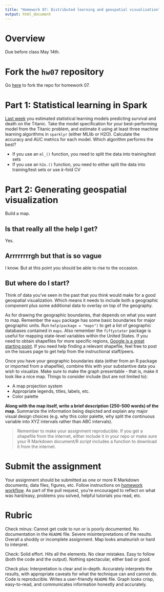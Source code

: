 ```yaml
---
title: "Homework 07: Distributed learning and geospatial visualization"
output: html_document
---
```


# Overview

Due before class May 14th.

# Fork the `hw07` repository

Go [here](https://github.com/uc-cfss/hw07) to fork the repo for homework 07.

# Part 1: Statistical learning in Spark

[Last week](hw06-stat-learn.html) you estimated statistical learning models predicting survival and death on the Titanic. Take the model specification for your best-performing model from the Titanic problem, and estimate it using at least three machine learning algorithms in `sparklyr` (either MLlib or H2O). Calculate the accuracy and AUC metrics for each model. Which algorithm performs the best?

* If you use an `ml_()` function, you need to split the data into training/test sets
* If you use an `h2o.()` function, you need to either split the data into training/test sets or use $k$-fold CV

# Part 2: Generating geospatial visualization

Build a map.

## Is that really all the help I get?

Yes.

## Arrrrrrrrgh but that is so vague

I know. But at this point you should be able to rise to the occasion.

## But where do I start?

Think of data you've seen in the past that you think would make for a good geospatial visualization. Which means it needs to include both a geographic component plus some additional data to overlay on top of the geography.

As for drawing the geographic boundaries, that depends on what you want to map. Remember the `maps` package has some basic boundaries for major geographic units. Run `help(package = "maps")` to get a list of geographic databases contained in `maps`. Also remember the `fiftystater` package is useful for mapping state-level variables within the United States. If you need to obtain shapefiles for more specific regions, [Google is a great starting point](https://www.google.com/search?q=where+to+get+shapefiles). If you need help finding a relevant shapefile, feel free to post on the issues page to get help from the instructional staff/peers.

Once you have your geographic boundaries data (either from an R package or imported from a shapefile), combine this with your substantive data you wish to visualize. Make sure to make the graph presentable - that is, make it look like a nice map. Things to consider include (but are not limited to):

* A map projection system
* Appropriate legends, titles, labels, etc.
* Color palette

**Along with the map itself, write a brief description (250-500 words) of the map.** Summarize the information being depicted and explain any major visual design choices (e.g. why this color palette, why split the continuous variable into XYZ intervals rather than ABC intervals).

> Remember to make your assignment reproducible. If you get a shapefile from the internet, either include it in your repo or make sure your R Markdown document/R script includes a function to download it from the internet.

# Submit the assignment

Your assignment should be submitted as one or more R Markdown documents, data files, figures, etc. Follow instructions on [homework workflow](hw00_homework_guidelines.html#homework_workflow). As part of the pull request, you're encouraged to reflect on what was hard/easy, problems you solved, helpful tutorials you read, etc.

# Rubric

Check minus: Cannot get code to run or is poorly documented. No documentation in the `README` file. Severe misinterpretations of the results. Overall a shoddy or incomplete assignment. Map looks amateurish or hard to interpret.

Check: Solid effort. Hits all the elements. No clear mistakes. Easy to follow (both the code and the output). Nothing spectacular, either bad or good.

Check plus: Interpretation is clear and in-depth. Accurately interprets the results, with appropriate caveats for what the technique can and cannot do. Code is reproducible. Writes a user-friendly `README` file. Graph looks crisp, easy-to-read, and communicates information honestly and accurately.
